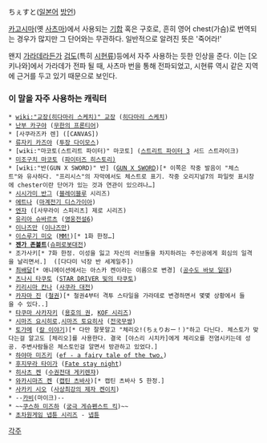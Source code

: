ちぇすと([[일본어]] [[방언]])

[[카고시마]](옛 [[사츠마]])에서 사용되는 [[기합]] 혹은 구호로, 흔히 영어 chest(가슴)로 번역되는 경우가 많지만 그 단어와는 무관하다. 일반적으로 알려진 뜻은 '죽어라!'

왠지 [[가라데]]라든가 [[검도]](특히 [[시현류]])등에서 자주 사용하는 듯한 인상을 준다. 이는 [오키나와]에서 가라데가 전파 될 때, 사츠마 번을 통해 전파되었고, 시현류 역시 같은 지역에 근거를 두고 있기 때문으로 보인다.
=== 이 말을 자주 사용하는 캐릭터 ===
 * [[wiki:"교장(히다마리 스케치)" 교장]] ([[히다마리 스케치]])
 * [[난부 카구야]] ([[무한의 프론티어]])
 * [사쿠라즈카 렌] ([CANVAS])
 * [[류자키 카즈야]] ([[투장 다이모스]]) 
 * [wiki:"마코토(스트리트 파이터)" 마코토] ([[스트리트 파이터 3]] 서드 스트라이크)
 * [[미조구치 마코토]] ([[파이터즈 히스토리)]]
 * [wiki:"반(GUN X SWORD)" 반] ([[GUN X SWORD]])[* 이쪽은 작중 발음이 "체스트"와 유사하다. "프리시스"의 자막에서도 체스트로 표기. 작중 오리지널7의 파일럿 표시창에 chester이란 단어가 있는 것과 연관이 있으려나…]
 * [[시시가미 반그]] ([[블레이블루]] 시리즈)
 * [[에트나]] ([[마계전기 디스가이아]])
 * [[엔쟈]] ([사무라이 스피리츠] 제로 시리즈)
 * [[유리아 슈바르츠]] ([[영웅전설6]])
 * [[이나즈만]] ([[이나즈만]])
 * [[이스루기 미오]] ([[MM!]])[* 1화 한정…] 
 * '''[[젠가 존볼트]]'''([[슈퍼로봇대전]])
 * 조가사키[* 7화 한정. 이성을 잃고 자신의 러브돌을 차지하려는 주인공에게 회심의 일격을 날리면서.]  ([다다미 넉장 반 세계일주])
 * [[최배달]][* 애니메이션에서는 아스카 켄이라는 이름으로 변경] ([[공수도 바보 일대]])
 * [[츠나시 타쿠토]] ([[STAR DRIVER 빛의 타쿠토]])
 * [[키리시마 칸나]] ([[사쿠라 대전]])
 * [[카자마 진]] ([[철권]])[* 철권4부터 격투 스타일을 가라데로 변경하면서 몇몇 상황에서 들을 수 있다..]
 * [[타쿠마 사카자키]] ([[용호의 권]], [[KOF 시리즈]])
 * [[시마즈 요시히로]],[[시마즈 토요히사]] ([[전국무쌍]])
 * [[토가메]] ([[칼 이야기]])[* 다만 잘못알고 "체리오!(ちぇりおー！)"하고 다닌다. 체스토가 맞다는걸 알고도 [체리오]를 사용한다. 결국 [야스리 시치카]에게 체리오를 전염시키는데 성공. 주변사람들은 체스토인걸 알면서 방관하고 있었다.]
 * [[하야마 미즈키]] ([[ef - a fairy tale of the two.]])
 * [[후지무라 타이가]] ([[Fate stay night]])
 * [[히사츠 켄]] ([[수권전대 게키렌쟈]])
 * [[와카시마즈 켄]] ([[캡틴 츠바사]])[* 캡틴 츠바사 5 한정.]
 * [[사카키 시오]] ([[사상최강의 제자 켄이치]])
 * --[[카비]](마이크)--
 * ~~[[쿠스하 미즈하]] ([[궁극 게슈펜스트 킥]])~~
 * [[초차원게임 넵튠 시리즈]] - [[넵튠(초차원게임 넵튠)|넵튠]]

[[각주]]
